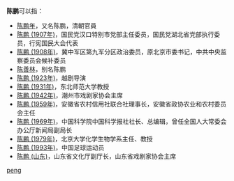 '''陈鹏'''可以指：
* [[陈鹏年|陈鹏年]]，又名陈鹏，清朝官員
* [[陈鹏_(1907年)|陈鹏 (1907年)]]，国民党汉口特别市党部主任委员，国民党湖北省党部执行委员，行宪国民大会代表
* [[陈鹏_(1908年)|陈鹏 (1908年)]]，冀中军区第九军分区政治委员，原北京市委书记，中共中央监察委员会候补委员
* [[陈善林|陈善林]]，别名陈鹏
* [[陈鹏_(1923年)|陈鹏 (1923年)]]，越剧导演
* [[陈鹏_(1931年)|陈鹏 (1931年)]]，东北师范大学教授
* [[陈鹏_(1942年)|陈鹏 (1942年)]]，潮州市戏剧家协会主席
* [[陈鹏_(1959年)|陈鹏 (1959年)]]，安徽省农村信用社联合社理事长，安徽省政协农业和农村委员会主任
* [[陈鹏_(1969年)|陈鹏 (1969年)]]，中国科学院中国科学报社社长、总编辑，曾任全国人大常委会办公厅新闻局副局长
* [[陈鹏_(1979年)|陈鹏 (1979年)]]，北京大学化学生物学系主任、教授
* [[陈鹏_(1993年)|陈鹏 (1993年)]]，中国足球运动员
* [[陈鹏_(山东)|陈鹏 (山东)]]，山东省文化厅副厅长，山东省戏剧家协会主席

{{disambig}}
[[Category:二字陈姓人名消歧义|peng]]